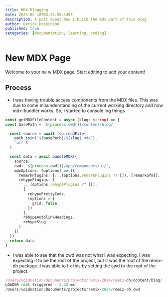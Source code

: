 ```yaml
---
title: MDX-Blogging
date: 2024-05-18T03:23:59.149Z
description: A post about how I build the mdx part of this blog
author: Derick Hoskinson
published: true
categories: [documentation, learning, coding]
---
```



# New MDX Page
Welcome to your ne
w MDX page. Start editing to add your content!

## Process

- I was having trouble access components from the MDX files. This was due to some misunderstanding of the current working directory and how mdx-bundler works.  So, i started to console.log things

```ts {1,6-10} title="somethingComponent.ts"
const getMDXFileContent = async (slug: string) => {
const basePath = `${process.cwd()}/content/blog/`

  const source = await fsp.readFile(
    path.join(`${basePath}/${slug}.mdx`),
    'utf-8'
  )

  const data = await bundleMDX({
    source,
    cwd: `${process.cwd()}/app/components/ui/`,
    mdxOptions: (options) => ({
      remarkPlugins: [...(options.remarkPlugins ?? []), [remarkGfm]],
      rehypePlugins: [
        ...(options.rehypePlugins ?? []),
        [
          rehypePrettyCode,
          (options = {
            grid: false
          })
        ],
        rehypeAutolinkHeadings,
        rehypeSlug
      ]
    })
  })
  return data
}
```

- I was able to see that the cwd was not what I was expecting.  I was expecting it to be the root of the project, but it was the root of the remix-dh package.  I was able to fix this by setting the cwd to the root of the project.

```ts
/Users/voidnation/Documents/projects/remix-2024/remix-dh/content/blog/ basepath
LOADER root triggered - 2.32 ms
/Users/voidnation/Documents/projects/remix-2024/remix-dh cwd
```